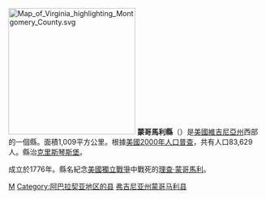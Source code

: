 {{noteTA
|T=zh-hans:蒙哥马利县 (弗吉尼亚州);zh-hk:蒙哥馬利縣 (維珍尼亞州);zh-tw:蒙哥馬利郡 (維吉尼亞州);
}}

{{Otheruses|蒙哥馬利縣|subject=美國維吉尼亞州的一個縣|other=同名的縣}}
[[File:Map_of_Virginia_highlighting_Montgomery_County.svg|250px]]
'''蒙哥馬利縣'''（{{lang-en|Montgomery County}}）是[[美國|美國]][[維吉尼亞州|維吉尼亞州]]西部的一個縣。面積1,009平方公里。根據[[美國2000年人口普查|美國2000年人口普查]]，共有人口83,629人。縣治[[克里斯琴斯堡_(維吉尼亞州)|克里斯琴斯堡]]。

成立於1776年。縣名紀念[[美國獨立戰爭|美國獨立戰爭]]中戰死的[[理查·蒙哥馬利|理查·蒙哥馬利]]。

{{弗吉尼亚州}}
[[Category:維吉尼亞州縣|M]]
[[Category:阿巴拉契亚地区的县|Category:阿巴拉契亚地区的县]]
[[Category:弗吉尼亚州蒙哥马利县|]]